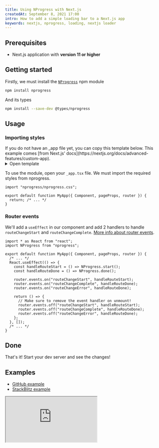 ```yaml
---
title: Using NProgress with Next.js
createdAt: September 8, 2021 17:00
intro: How to add a simple loading bar to a Next.js app
keywords: nextjs, nprogress, loading, nextjs loader
---
```


## Prerequisites

- Next.js application with **version 11 or higher**

## Getting started

Firstly, we must install the [`NProgress`](https://npm.im/nprogress) npm module

```bash --command=true
npm install nprogress
```

And its types

```bash --command=true
npm install --save-dev @types/nprogress
```

## Usage

### Importing styles

<Info title="Custom app">
  If you do not have an _app file yet, you can copy this template below. This example comes [from Next.js' docs](https://nextjs.org/docs/advanced-features/custom-app).

  <details>
    <summary>Open template</summary>

```tsx title="pages/_app.tsx"
export default function MyApp({ Component, pageProps }) {
  return <Component {...pageProps} />;
}
```

</details>

</Info>

To use the module, open your `_app.tsx` file. We must import the required styles from
nprogress.

```tsx title="pages/_app.tsx" {1}
import "nprogress/nprogress.css";

export default function MyApp({ Component, pageProps, router }) {
  return; /* ... */
}
```

### Router events

We'll add a `useEffect` in our component and add 2 handlers to handle `routeChangeStart` and `routeChangeComplete`.
[More info about router events](https://nextjs.org/docs/api-reference/next/router#routerevents).

```tsx title="pages/_app.tsx" {2,6-20}
import * as React from "react";
import NProgress from "nprogress";

export default function MyApp({ Component, pageProps, router }) {
  /* ... */
  React.useEffect(() => {
    const handleRouteStart = () => NProgress.start();
    const handleRouteDone = () => NProgress.done();

    router.events.on("routeChangeStart", handleRouteStart);
    router.events.on("routeChangeComplete", handleRouteDone);
    router.events.on("routeChangeError", handleRouteDone);

    return () => {
      // Make sure to remove the event handler on unmount!
      router.events.off("routeChangeStart", handleRouteStart);
      router.events.off("routeChangeComplete", handleRouteDone);
      router.events.off("routeChangeError", handleRouteDone);
    };
  }, []);
  /* ... */
}
```

## Done

That's it! Start your dev server and see the changes!

## Examples

- [GitHub example](https://github.com/vercel/next.js/tree/canary/examples/with-loading)
- [StackBlitz example](https://stackblitz.com/edit/nextjs-ldgfrd?file=pages/_app.js)

<iframe
  loading="lazy"
  src="https://stackblitz.com/edit/nextjs-ldgfrd?ctl=1&embed=1&file=pages/index.js&theme=dark"
  title="quirky-engelbart-gsgrt"
  sandbox="allow-forms allow-modals allow-popups allow-presentation allow-same-origin allow-scripts"
  style={{ width: "100%", height: 500 }}
  className="rounded-md w-full border-0 overflow-hidden"

> </iframe>

